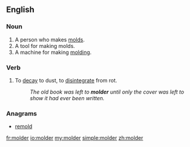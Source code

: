 ==English==

===Noun===
{{en-noun}}

# A person who makes [[mold]]s.
# A tool for making molds.
# A machine for making [[molding]].

===Verb===
{{en-verb}}

# To [[decay]] to dust, to [[disintegrate]] from rot.
#: ''The old book was left to '''molder''' until only the cover was left to show it had ever been written.''

===Anagrams===
* [[remold#English|remold]]

[[fr:molder]]
[[io:molder]]
[[my:molder]]
[[simple:molder]]
[[zh:molder]]